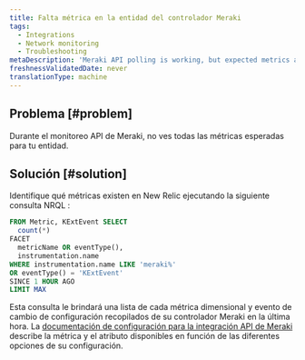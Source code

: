 ```yaml
---
title: Falta métrica en la entidad del controlador Meraki
tags:
  - Integrations
  - Network monitoring
  - Troubleshooting
metaDescription: 'Meraki API polling is working, but expected metrics are missing.'
freshnessValidatedDate: never
translationType: machine
---
```


## Problema [#problem]

Durante el monitoreo API de Meraki, no ves todas las métricas esperadas para tu entidad.

## Solución [#solution]

Identifique qué métricas existen en New Relic ejecutando la siguiente consulta NRQL :

```sql
FROM Metric, KExtEvent SELECT
  count(*)
FACET
  metricName OR eventType(),
  instrumentation.name
WHERE instrumentation.name LIKE 'meraki%'
OR eventType() = 'KExtEvent'
SINCE 1 HOUR AGO
LIMIT MAX
```

Esta consulta le brindará una lista de cada métrica dimensional y evento de cambio de configuración recopilados de su controlador Meraki en la última hora. La [documentación de configuración para la integración API de Meraki](/docs/network-performance-monitoring/advanced/advanced-config/#meraki) describe la métrica y el atributo disponibles en función de las diferentes opciones de su configuración.